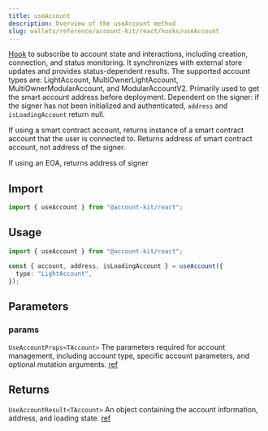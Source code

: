 ```yaml
---
title: useAccount
description: Overview of the useAccount method
slug: wallets/reference/account-kit/react/hooks/useAccount
---
```




[Hook](https://github.com/alchemyplatform/aa-sdk/blob/main/account-kit/react/src/hooks/useAccount.ts) to subscribe to account state and interactions, including creation, connection, and status monitoring. It synchronizes with external store updates and provides status-dependent results.
The supported account types are: LightAccount, MultiOwnerLightAccount, MultiOwnerModularAccount, and ModularAccountV2. Primarily used to get the smart account address before deployment. Dependent on the signer: if the signer has not been initialized and authenticated, `address` and `isLoadingAccount` return null.

If using a smart contract account, returns instance of a smart contract account that the user is connected to. Returns address of smart contract account, not address of the signer.

If using an EOA, returns address of signer

## Import

```ts
import { useAccount } from "@account-kit/react";
```

## Usage

```ts twoslash
import { useAccount } from "@account-kit/react";

const { account, address, isLoadingAccount } = useAccount({
  type: "LightAccount",
});
```

## Parameters

### params

`UseAccountProps<TAccount>`
The parameters required for account management, including account type, specific account parameters, and optional mutation arguments. [ref](https://github.com/alchemyplatform/aa-sdk/blob/main/account-kit/react/src/hooks/useAccount.ts#L28)

## Returns

`UseAccountResult<TAccount>`
An object containing the account information, address, and loading state. [ref](https://github.com/alchemyplatform/aa-sdk/blob/main/account-kit/react/src/hooks/useAccount.ts#L22)
